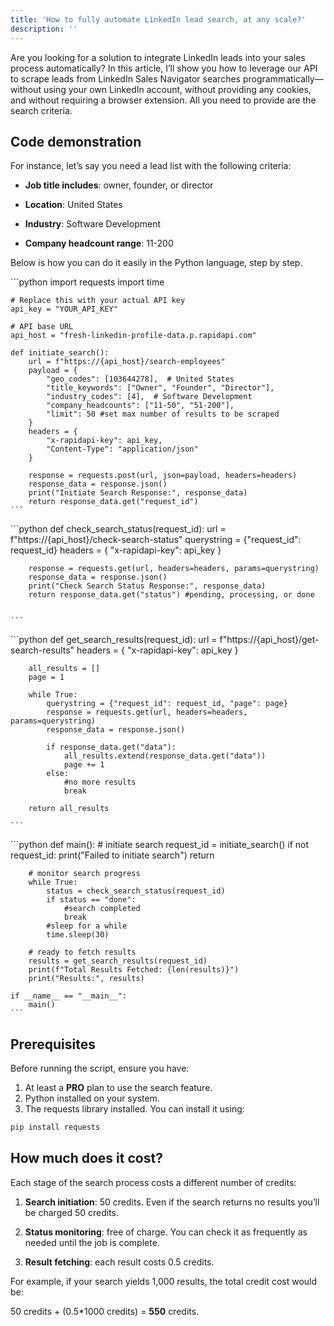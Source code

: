 ```yaml
---
title: 'How to fully automate LinkedIn lead search, at any scale?'
description: ''
---
```


Are you looking for a solution to integrate LinkedIn leads into your sales process automatically? In this article, I’ll show you how to leverage our API to scrape leads from LinkedIn Sales Navigator searches programmatically—without using your own LinkedIn account, without providing any cookies, and without requiring a browser extension. All you need to provide are the search criteria.

## Code demonstration

For instance, let’s say you need a lead list with the following criteria:

* **Job title includes**: owner, founder, or director

* **Location**: United States

* **Industry**: Software Development

* **Company headcount range**: 11-200

Below is how you can do it easily in the Python language, step by step.

<Steps>
  <Step title="Initiate a Search">
    ```python
    import requests
    import time

    # Replace this with your actual API key
    api_key = "YOUR_API_KEY"

    # API base URL
    api_host = "fresh-linkedin-profile-data.p.rapidapi.com"

    def initiate_search():
        url = f"https://{api_host}/search-employees"
        payload = {
            "geo_codes": [103644278],  # United States
            "title_keywords": ["Owner", "Founder", "Director"],
            "industry_codes": [4],  # Software Development
            "company_headcounts": ["11-50", "51-200"],
            "limit": 50 #set max number of results to be scraped
        }
        headers = {
            "x-rapidapi-key": api_key,
            "Content-Type": "application/json"
        }

        response = requests.post(url, json=payload, headers=headers)
        response_data = response.json()
        print("Initiate Search Response:", response_data)
        return response_data.get("request_id")
    ```
  </Step>

  <Step title="Check Search Progress">
    ```python
    def check_search_status(request_id):
        url = f"https://{api_host}/check-search-status"
        querystring = {"request_id": request_id}
        headers = {
            "x-rapidapi-key": api_key
        }

        response = requests.get(url, headers=headers, params=querystring)
        response_data = response.json()
        print("Check Search Status Response:", response_data)
        return response_data.get("status") #pending, processing, or done


    ```
  </Step>

  <Step title="Retrieve Search Results">
    ```python
    def get_search_results(request_id):
        url = f"https://{api_host}/get-search-results"
        headers = {
            "x-rapidapi-key": api_key
        }

        all_results = []
        page = 1

        while True:
            querystring = {"request_id": request_id, "page": page}
            response = requests.get(url, headers=headers, params=querystring)
            response_data = response.json()

            if response_data.get("data"):
                all_results.extend(response_data.get("data"))
                page += 1
            else:
                #no more results
                break

        return all_results

    ```
  </Step>

  <Step title="Put All Together">
    ```python
    def main():
        # initiate search
        request_id = initiate_search()
        if not request_id:
            print("Failed to initiate search")
            return

        # monitor search progress
        while True:
            status = check_search_status(request_id)
            if status == "done":
                #search completed
                break
            #sleep for a while    
            time.sleep(30)

        # ready to fetch results
        results = get_search_results(request_id)
        print(f"Total Results Fetched: {len(results)}")
        print("Results:", results)

    if __name__ == "__main__":
        main()
    ```
  </Step>
</Steps>

## Prerequisites

Before running the script, ensure you have:

1. At least a **PRO** plan to use the search feature.
2. Python installed on your system.
3. The requests library installed. You can install it using:

```bash
pip install requests
```

## How much does it cost?

Each stage of the search process costs a different number of credits:

1. **Search initiation**: 50 credits. Even if the search returns no results you’ll be charged 50 credits.

2. **Status monitoring**: free of charge. You can check it as frequently as needed until the job is complete.

3. **Result fetching**: each result costs 0.5 credits.

For example, if your search yields 1,000 results, the total credit cost would be:

50 credits + (0.5\*1000 credits) = **550** credits.